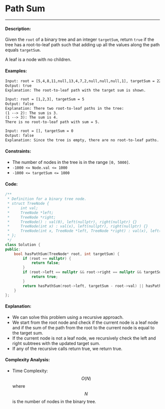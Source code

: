 
# Path Sum

-----

#### Description: 

Given the ```root``` of a binary tree and an integer ```targetSum```, return ```true``` if the tree has a root-to-leaf path such that adding up all the values along the path equals ```targetSum```.

A leaf is a node with no children.

#### Examples:

```txt
Input: root = [5,4,8,11,null,13,4,7,2,null,null,null,1], targetSum = 22
Output: true
Explanation: The root-to-leaf path with the target sum is shown.
```

```txt
Input: root = [1,2,3], targetSum = 5
Output: false
Explanation: There two root-to-leaf paths in the tree:
(1 --> 2): The sum is 3.
(1 --> 3): The sum is 4.
There is no root-to-leaf path with sum = 5.
```

```txt
Input: root = [], targetSum = 0
Output: false
Explanation: Since the tree is empty, there are no root-to-leaf paths.
```

#### Constraints: 

- The number of nodes in the tree is in the range ```[0, 5000]```.
- ```-1000 <= Node.val <= 1000```
- ```-1000 <= targetSum <= 1000```

#### Code: 

```cpp
/**
 * Definition for a binary tree node.
 * struct TreeNode {
 *     int val;
 *     TreeNode *left;
 *     TreeNode *right;
 *     TreeNode() : val(0), left(nullptr), right(nullptr) {}
 *     TreeNode(int x) : val(x), left(nullptr), right(nullptr) {}
 *     TreeNode(int x, TreeNode *left, TreeNode *right) : val(x), left(left), right(right) {}
 * };
 */
class Solution {
public:
    bool hasPathSum(TreeNode* root, int targetSum) {
        if (root == nullptr) {
            return false;
        }
        if (root->left == nullptr && root->right == nullptr && targetSum - root->val == 0) {
            return true;
        }
        return hasPathSum(root->left, targetSum - root->val) || hasPathSum(root->right, targetSum - root->val);
    }
};
```

#### Explanation:

- We can solve this problem using a recursive approach. 
- We start from the root node and check if the current node is a leaf node and if the sum of the path from the root to the current node is equal to the target sum.
- If the current node is not a leaf node, we recursively check the left and right subtrees with the updated target sum.
- If any of the recursive calls return true, we return true.

#### Complexity Analysis:

- Time Complexity: $$O(N)$$ where $$N$$ is the number of nodes in the binary tree.